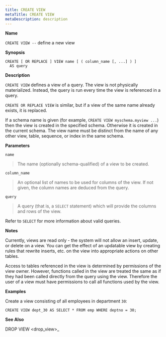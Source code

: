 ```yaml
---
title: CREATE VIEW
metaTitle: CREATE VIEW
metaDescription: description
---
```


**Name**

`CREATE VIEW --` define a new view

**Synopsis**

``` text
CREATE [ OR REPLACE ] VIEW name [ ( column_name [, ...] ) ]
  AS query
```

**Description**

`CREATE VIEW` defines a view of a query. The view is not physically
materialized. Instead, the query is run every time the view is
referenced in a query.

`CREATE OR REPLACE VIEW` is similar, but if a view of the same name
already exists, it is replaced.

If a schema name is given (for example, `CREATE VIEW myschema.myview
...`) then the view is created in the specified schema. Otherwise it is
created in the current schema. The view name must be distinct from the
name of any other view, table, sequence, or index in the same schema.

**Parameters**

`name`

> The name (optionally schema-qualified) of a view to be created.

`column_name`

> An optional list of names to be used for columns of the view. If not
> given, the column names are deduced from the query.

`query`

> A query (that is, a `SELECT` statement) which will provide the columns
> and rows of the view.

Refer to `SELECT` for more information about valid queries.

**Notes**

Currently, views are read only - the system will not allow an insert,
update, or delete on a view. You can get the effect of an updatable view
by creating rules that rewrite inserts, etc. on the view into
appropriate actions on other tables.

Access to tables referenced in the view is determined by permissions of
the view owner. However, functions called in the view are treated the
same as if they had been called directly from the query using the view.
Therefore the user of a view must have permissions to call all functions
used by the view.

**Examples**

Create a view consisting of all employees in department `30`:

``` text
CREATE VIEW dept_30 AS SELECT * FROM emp WHERE deptno = 30;
```

**See Also**

<span class="title-ref">DROP VIEW \<drop_view\>_</span>
